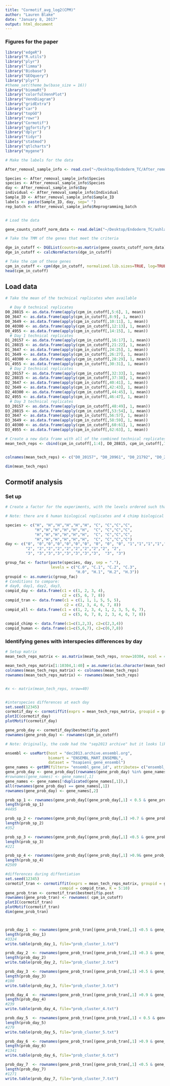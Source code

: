 ```yaml
---
title: "Cormotif_avg_log2(CPM)"
author: "Lauren Blake"
date: "January 8, 2017"
output: html_document
---
```


### Figures for the paper

```r
library("edgeR")
library("R.utils")
library("plyr")
library("limma")
library("Biobase")
library("GEOquery")
library("plyr")
#theme_set(theme_bw(base_size = 16))
library("biomaRt")
library("colorfulVennPlot")
library("VennDiagram")
library("gridExtra")
library("car")
library("topGO")
library("rowr")
library("Cormotif")
library("ggfortify")
library("dplyr")
library("tidyr")
library("statmod")
library("qtlcharts")
library("mygene")

# Make the labels for the data

After_removal_sample_info <- read.csv("~/Desktop/Endoderm_TC/After_removal_sample_info.csv")

Species <- After_removal_sample_info$Species
species <- After_removal_sample_info$Species
day <- After_removal_sample_info$Day
individual <- After_removal_sample_info$Individual
Sample_ID <- After_removal_sample_info$Sample_ID
labels <- paste(Sample_ID, day, sep=" ")
rep_batch <- After_removal_sample_info$Reprogramming_batch


# Load the data 

gene_counts_cutoff_norm_data <- read.delim("~/Desktop/Endoderm_TC/ashlar-trial/data/gene_counts_cutoff_norm_data.txt")

# Take the TMM of the genes that meet the criteria

dge_in_cutoff <- DGEList(counts=as.matrix(gene_counts_cutoff_norm_data), genes=rownames(gene_counts_cutoff_norm_data), group = as.character(t(labels)))
dge_in_cutoff <- calcNormFactors(dge_in_cutoff)

# Take the cpm of these genes
cpm_in_cutoff <- cpm(dge_in_cutoff, normalized.lib.sizes=TRUE, log=TRUE)
head(cpm_in_cutoff)


```

## Load data

```r
# Take the mean of the technical replicates when available

  # Day 0 technical replicates
D0_28815 <- as.data.frame(apply(cpm_in_cutoff[,5:6], 1, mean))
D0_3647 <- as.data.frame(apply(cpm_in_cutoff[,8:9], 1, mean))
D0_3649 <- as.data.frame(apply(cpm_in_cutoff[,10:11], 1, mean))
D0_40300 <- as.data.frame(apply(cpm_in_cutoff[,12:13], 1, mean))
D0_4955 <- as.data.frame(apply(cpm_in_cutoff[,14:15], 1, mean))
  # Day 1 technical replicates
D1_20157 <- as.data.frame(apply(cpm_in_cutoff[,16:17], 1, mean))
D1_28815 <- as.data.frame(apply(cpm_in_cutoff[,21:22], 1, mean))
D1_3647 <- as.data.frame(apply(cpm_in_cutoff[,24:25], 1, mean))
D1_3649 <- as.data.frame(apply(cpm_in_cutoff[,26:27], 1, mean))
D1_40300 <- as.data.frame(apply(cpm_in_cutoff[,28:29], 1, mean))
D1_4955 <- as.data.frame(apply(cpm_in_cutoff[,30:31], 1, mean))
  # Day 2 technical replicates
D2_20157 <- as.data.frame(apply(cpm_in_cutoff[,32:33], 1, mean))
D2_28815 <- as.data.frame(apply(cpm_in_cutoff[,37:38], 1, mean))
D2_3647 <- as.data.frame(apply(cpm_in_cutoff[,40:41], 1, mean))
D2_3649 <- as.data.frame(apply(cpm_in_cutoff[,42:43], 1, mean))
D2_40300 <- as.data.frame(apply(cpm_in_cutoff[,44:45], 1, mean))
D2_4955 <- as.data.frame(apply(cpm_in_cutoff[,46:47], 1, mean))
  # Day 3 technical replicates
D3_20157 <- as.data.frame(apply(cpm_in_cutoff[,48:49], 1, mean))
D3_28815 <- as.data.frame(apply(cpm_in_cutoff[,53:54], 1, mean))
D3_3647 <- as.data.frame(apply(cpm_in_cutoff[,56:57], 1, mean))
D3_3649 <- as.data.frame(apply(cpm_in_cutoff[,58:59], 1, mean))
D3_40300 <- as.data.frame(apply(cpm_in_cutoff[,60:61], 1, mean))
D3_4955 <- as.data.frame(apply(cpm_in_cutoff[,62:63], 1, mean))

# Create a new data frame with all of the combined technical replicates
mean_tech_reps <- cbind(cpm_in_cutoff[,1:4], D0_28815, cpm_in_cutoff[,7], D0_3647, D0_3649, D0_40300, D0_4955, D1_20157, cpm_in_cutoff[,18:20], D1_28815, cpm_in_cutoff[,23], D1_3647, D1_3649, D1_40300, D1_4955, D2_20157, cpm_in_cutoff[,34:36], D2_28815, cpm_in_cutoff[,39], D2_3647, D2_3649, D2_40300, D2_4955, D3_20157, cpm_in_cutoff[,50:52], D3_28815, cpm_in_cutoff[,55], D3_3647, D3_3649, D3_40300, D3_4955)


colnames(mean_tech_reps) <- c("D0_20157", "D0_20961", "D0_21792", "D0_28162", "D0_28815", "D0_29089", "D0_3647", "D0_3649", "D0_40300", "D0_4955", "D1_20157", "D1_20961", "D1_21792", "D1_28162", "D1_28815", "D1_29089", "D1_3647", "D1_3649", "D1_40300", "D1_4955", "D2_20157", "D2_20961", "D2_21792", "D2_28162", "D2_28815", "D2_29089", "D2_3647", "D2_3649", "D2_40300", "D2_4955", "D3_20157", "D3_20961", "D3_21792", "D3_28162", "D3_28815", "D3_29089", "D3_3647", "D3_3649", "D3_40300", "D3_4955")

dim(mean_tech_reps)

```


## Cormotif analysis

### Set up

```r
# Create a factor for the experiments, with the levels ordered such that as.numeric converts them to numbers in a defined manner

# Note: there are 6 human biological replicates and 4 chimp biological replicates

species <- c("H", "H","H","H","H","H", "C", "C","C","C", 
             "H","H","H","H","H","H",  "C", "C","C","C",
             "H","H","H","H","H","H",  "C", "C","C","C",
             "H","H","H","H","H","H",  "C", "C","C","C")
day <- c("0", "0","0","0","0","0","0", "0", "0", "0", "1","1","1","1","1","1","1","1", "1","1",
         "2", "2","2","2","2","2","2","2","2", "2", 
         "3", "3","3","3","3","3","3","3",  "3", "3")

group_fac <- factor(paste(species, day, sep = "."),
                    levels = c("C.0", "C.1", "C.2", "C.3",
                               "H.0", "H.1", "H.2", "H.3"))
groupid <- as.numeric(group_fac)
# Conditions to compare:
# day0, day1, day2, day3, 
compid_day <- data.frame(c1 = c(1, 2, 3, 4),
                         c2 = c(5, 6, 7, 8))
compid_tran <- data.frame(c1 = c(1, 1, 1, 5, 5, 5),
                          c2 = c(2, 3, 4, 6, 7, 8))
compid_all <- data.frame(c1 = c(1, 2, 3, 4, 1, 2, 3, 5, 6, 7),
                         c2 = c(5, 6, 7, 8, 2, 3, 4, 6, 7, 8))
                         
compid_chimp <- data.frame(c1=c(1,2,3), c2=c(2,3,4))                         
compid_human <- data.frame(c1=c(5,6,7), c2=c(6,7,8))

```

### Identifying genes with interspecies differences by day

```r
# Setup matrix
mean_tech_reps_matrix <- as.matrix(mean_tech_reps, nrow=10304, ncol = 40)

mean_tech_reps_matrix[1:10304,1:40] = as.numeric(as.character(mean_tech_reps_matrix[1:10304,1:40]))
colnames(mean_tech_reps_matrix) <- colnames(mean_tech_reps)
rownames(mean_tech_reps_matrix) <- rownames(mean_tech_reps)


#x <- matrix(mean_tech_reps, nrow=40)


#interspecies differences at each day
set.seed(12345)
cormotif_day <- cormotiffit(exprs = mean_tech_reps_matrix, groupid = groupid, compid = compid_day, K = 3:5)
plotIC(cormotif_day)
plotMotif(cormotif_day)

gene_prob_day <- cormotif_day$bestmotif$p.post
rownames(gene_prob_day) <- rownames(cpm_in_cutoff)

# Note: Originally, the code had the "sep2013 archive" but it looks like that has been disabled online. 

ensembl <- useMart(host = "dec2013.archive.ensembl.org",
                   biomart = "ENSEMBL_MART_ENSEMBL",
                   dataset = "hsapiens_gene_ensembl")
gene_names <- getBM(filters= "ensembl_gene_id", attributes= c("ensembl_gene_id","hgnc_symbol") ,values=rownames(gene_prob_day),mart= ensembl)
gene_prob_day <- gene_prob_day[(rownames(gene_prob_day) %in% gene_names[,1]),]
#rownames(gene_names) <- gene_names[,1]
gene_names <- gene_names[!duplicated(gene_names[,1]),]
all(rownames(gene_prob_day) == gene_names[,1])
rownames(gene_prob_day) <- gene_names[,2]

prob_sp_1 <- rownames(gene_prob_day[(gene_prob_day[,1] < 0.5 & gene_prob_day[,2] <0.5 & gene_prob_day[,3] <0.5 & gene_prob_day[,4] <0.5),])
length(prob_sp_1)
#4495

prob_sp_2 <- rownames(gene_prob_day[(gene_prob_day[,1] >0.7 & gene_prob_day[,2] >0.9 & gene_prob_day[,3] <0.5 & gene_prob_day[,4] <0.5),])
length(prob_sp_2)
#352

prob_sp_3 <- rownames(gene_prob_day[(gene_prob_day[,1] <0.5 & gene_prob_day[,2] <0.5 & gene_prob_day[,3] > 0.9 & gene_prob_day[,4] > 0.9),])
length(prob_sp_3)
#221

prob_sp_4 <- rownames(gene_prob_day[(gene_prob_day[,1] >0.9& gene_prob_day[,2] >0.9 & gene_prob_day[,3]>0.9 & gene_prob_day[,4] >0.9),])
length(prob_sp_4)
#2509


```

```r
#differences during diffentiation
set.seed(12345)
cormotif_tran <- cormotiffit(exprs = mean_tech_reps_matrix, groupid = groupid,
                        compid = compid_tran, K = 5:10)
gene_prob_tran <- cormotif_tran$bestmotif$p.post
rownames(gene_prob_tran) <- rownames( cpm_in_cutoff)
plotIC(cormotif_tran)
plotMotif(cormotif_tran)
dim(gene_prob_tran)



prob_day_1  <- rownames(gene_prob_tran[(gene_prob_tran[,1] <0.5 & gene_prob_tran[,2] <0.5 & gene_prob_tran[,3] <0.5 & gene_prob_tran[,4] <0.5 & gene_prob_tran[,5] < 0.5 & gene_prob_tran[,6]<0.5),])
length(prob_day_1)
#3324
write.table(prob_day_1, file="prob_cluster_1.txt")

prob_day_2  <- rownames(gene_prob_tran[(gene_prob_tran[,1] >0.3 & gene_prob_tran[,2] <0.5 & gene_prob_tran[,3] <0.5 & gene_prob_tran[,4] >0.7 & gene_prob_tran[,5] > 0.9 & gene_prob_tran[,6]>0.9),])
length(prob_day_2)
write.table(prob_day_2, file="prob_cluster_2.txt")

prob_day_3  <- rownames(gene_prob_tran[(gene_prob_tran[,1] >0.5 & gene_prob_tran[,2] >0.9 & gene_prob_tran[,3] >0.9 & gene_prob_tran[,4] >0.2 & gene_prob_tran[,5] < 0.5 & gene_prob_tran[,6]<0.5),])
length(prob_day_3)
#100
write.table(prob_day_3, file="prob_cluster_3.txt")

prob_day_4  <- rownames(gene_prob_tran[(gene_prob_tran[,1] >0.9 & gene_prob_tran[,2] <0.5 & gene_prob_tran[,3] <0.5 & gene_prob_tran[,4] >0.9 & gene_prob_tran[,5] < 0.5 & gene_prob_tran[,6]<0.5),])
length(prob_day_4)
#239
write.table(prob_day_4, file="prob_cluster_4.txt")

prob_day_5  <- rownames(gene_prob_tran[(gene_prob_tran[,1] < 0.5 & gene_prob_tran[,2] <0.5 & gene_prob_tran[,3] >0.9 & gene_prob_tran[,4] <0.5 & gene_prob_tran[,5] < 0.5 & gene_prob_tran[,6]>0.9),])
length(prob_day_5)
#279
write.table(prob_day_5, file="prob_cluster_5.txt")

prob_day_6  <- rownames(gene_prob_tran[(gene_prob_tran[,1] >0.9 & gene_prob_tran[,2] >0.9 & gene_prob_tran[,3] >0.9 & gene_prob_tran[,4] >0.9 & gene_prob_tran[,5] > 0.9 & gene_prob_tran[,6]>0.9),])
length(prob_day_6)
#1341
write.table(prob_day_6, file="prob_cluster_6.txt")

prob_day_7  <- rownames(gene_prob_tran[(gene_prob_tran[,1] <0.5 & gene_prob_tran[,2] >0.9 & gene_prob_tran[,3] >0.9 & gene_prob_tran[,4] <0.5 & gene_prob_tran[,5] > 0.9 & gene_prob_tran[,6]>0.9),])
length(prob_day_7)
#1271
write.table(prob_day_7, file="prob_cluster_7.txt")
```

